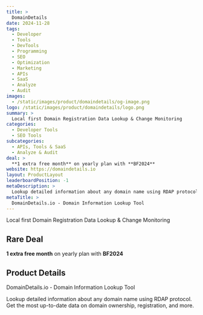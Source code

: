 ```yaml
---
title: >
  DomainDetails
date: 2024-11-28
tags:
  - Developer
  - Tools
  - DevTools
  - Programming
  - SEO
  - Optimization
  - Marketing
  - APIs
  - SaaS
  - Analyze
  - Audit
images:
  - /static/images/product/domaindetails/og-image.png
logo: /static/images/product/domaindetails/logo.png
summary: >
  Local first Domain Registration Data Lookup & Change Monitoring
categories:
  - Developer Tools
  - SEO Tools
subcategories:
  - APIs, Tools & SaaS
  - Analyze & Audit
deal: >
  **1 extra free month** on yearly plan with **BF2024**
website: https://domaindetails.io
layout: ProductLayout
leaderboardPosition: -1
metaDescription: >
  Lookup detailed information about any domain name using RDAP protocol. Get the most up-to-date data on domain ownership, registration, and more.
metaTitle: >
  DomainDetails.io - Domain Information Lookup Tool
---
```

Local first Domain Registration Data Lookup & Change Monitoring

## Rare Deal

**1 extra free month** on yearly plan with **BF2024**

## Product Details

DomainDetails.io - Domain Information Lookup Tool

Lookup detailed information about any domain name using RDAP protocol. Get the most up-to-date data on domain ownership, registration, and more.
